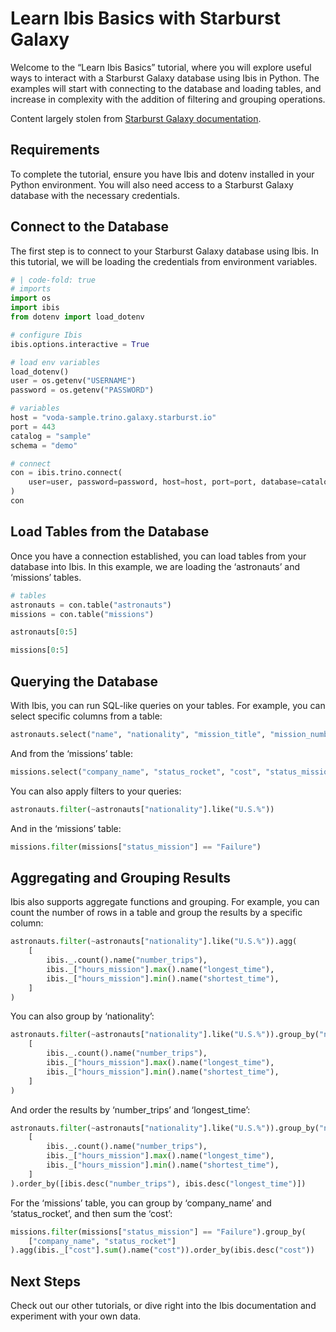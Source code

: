 # Learn Ibis Basics with Starburst Galaxy

Welcome to the "Learn Ibis Basics" tutorial, where you will explore useful ways to interact with a Starburst Galaxy database using Ibis in Python. The examples will start with connecting to the database and loading tables, and increase in complexity with the addition of filtering and grouping operations.

Content largely stolen from [Starburst Galaxy documentation](https://docs.starburst.io/starburst-galaxy/tutorials/learn-basics).

## Requirements

To complete the tutorial, ensure you have Ibis and dotenv installed in your Python environment. You will also need access to a Starburst Galaxy database with the necessary credentials.

## Connect to the Database

The first step is to connect to your Starburst Galaxy database using Ibis. In this tutorial, we will be loading the credentials from environment variables.

```python
# | code-fold: true
# imports
import os
import ibis
from dotenv import load_dotenv

# configure Ibis
ibis.options.interactive = True

# load env variables
load_dotenv()
user = os.getenv("USERNAME")
password = os.getenv("PASSWORD")

# variables
host = "voda-sample.trino.galaxy.starburst.io"
port = 443
catalog = "sample"
schema = "demo"

# connect
con = ibis.trino.connect(
    user=user, password=password, host=host, port=port, database=catalog, schema=schema
)
con
```

## Load Tables from the Database

Once you have a connection established, you can load tables from your database into Ibis. In this example, we are loading the 'astronauts' and 'missions' tables.

```python
# tables
astronauts = con.table("astronauts")
missions = con.table("missions")
```

```python
astronauts[0:5]
```

```python
missions[0:5]
```

## Querying the Database

With Ibis, you can run SQL-like queries on your tables. For example, you can select specific columns from a table:

```python
astronauts.select("name", "nationality", "mission_title", "mission_number", "hours_mission")
```

And from the 'missions' table:

```python
missions.select("company_name", "status_rocket", "cost", "status_mission")
```

You can also apply filters to your queries:

```python
astronauts.filter(~astronauts["nationality"].like("U.S.%"))
```

And in the 'missions' table:

```python
missions.filter(missions["status_mission"] == "Failure")
```

## Aggregating and Grouping Results

Ibis also supports aggregate functions and grouping. For example, you can count the number of rows in a table and group the results by a specific column:

```python
astronauts.filter(~astronauts["nationality"].like("U.S.%")).agg(
    [
        ibis._.count().name("number_trips"),
        ibis._["hours_mission"].max().name("longest_time"),
        ibis._["hours_mission"].min().name("shortest_time"),
    ]
)
```

You can also group by 'nationality':

```python
astronauts.filter(~astronauts["nationality"].like("U.S.%")).group_by("nationality").agg(
    [
        ibis._.count().name("number_trips"),
        ibis._["hours_mission"].max().name("longest_time"),
        ibis._["hours_mission"].min().name("shortest_time"),
    ]
)
```

And order the results by 'number_trips' and 'longest_time':

```python
astronauts.filter(~astronauts["nationality"].like("U.S.%")).group_by("nationality").agg(
    [
        ibis._.count().name("number_trips"),
        ibis._["hours_mission"].max().name("longest_time"),
        ibis._["hours_mission"].min().name("shortest_time"),
    ]
).order_by([ibis.desc("number_trips"), ibis.desc("longest_time")])
```

For the 'missions' table, you can group by 'company_name' and 'status_rocket', and then sum the 'cost':

```python
missions.filter(missions["status_mission"] == "Failure").group_by(
    ["company_name", "status_rocket"]
).agg(ibis._["cost"].sum().name("cost")).order_by(ibis.desc("cost"))
```

## Next Steps

Check out our other tutorials, or dive right into the Ibis documentation and experiment with your own data.

